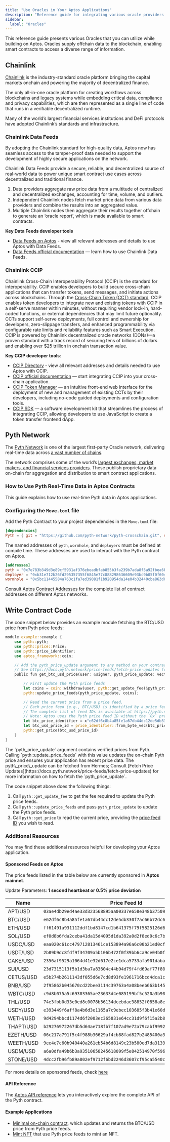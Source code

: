 ```yaml
---
title: "Use Oracles in Your Aptos Applications"
description: "Reference guide for integrating various oracle providers like Pyth Network to access off-chain data in smart contracts."
sidebar:
  label: "Oracles"
---
```



This reference guide presents various Oracles that you can utilize while building on Aptos. Oracles supply offchain data to the blockchain, enabling smart contracts to access a diverse range of information.

## Chainlink 

[Chainlink](https://chain.link/) is the industry-standard oracle platform bringing the capital markets onchain and powering the majority of decentralized finance. 

The only all-in-one oracle platform for creating workflows across blockchains and legacy systems while embedding critical data, compliance and privacy capabilities, which are then represented as a single line of code that runs in a verifiable decentralized runtime.

Many of the world’s largest financial services institutions and DeFi protocols have adopted Chainlink’s standards and infrastructure.

### Chainlink Data Feeds

By adopting the Chainlink standard for high-quality data, Aptos now has seamless access to the tamper-proof data needed to support the development of highly secure applications on the network.

Chainlink Data Feeds provide a secure, reliable, and decentralized source of real-world data to power unique smart contract use cases across decentralized and traditional finance.

1. Data providers aggregate raw price data from a multitude of centralized and decentralized exchanges, accounting for time, volume, and outliers.
2. Independent Chainlink nodes fetch market price data from various data providers and combine the results into an aggregated value.
3. Multiple Chainlink nodes then aggregate their results together offchain to generate an ‘oracle report’, which is made available to smart contracts. 

**Key Data Feeds developer tools**
- [Data Feeds on Aptos](https://docs.chain.link/data-feeds/price-feeds/addresses?page=1&testnetPage=1&network=aptos) - view all relevant addresses and details to use Aptos with Data Feeds.
- [Data Feeds official documentation](https://data.chain.link/feeds) — learn how to use Chainlink Data Feeds.

### Chainlink CCIP

Chainlink Cross-Chain Interoperability Protocol (CCIP) is the standard for interoperability. CCIP enables developers to build secure cross-chain applications that can transfer tokens, send messages, and initiate actions across blockchains. Through the [Cross-Chain Token (CCT) standard](https://blog.chain.link/ccip-v-1-5-upgrade/), CCIP enables token developers to integrate new and existing tokens with CCIP in a self-serve manner within minutes, without requiring vendor lock-in, hard-coded functions, or external dependencies that may limit future optionality. CCTs support self-serve deployments, full control and ownership for developers, zero-slippage transfers, and enhanced programmability via configurable rate limits and reliability features such as Smart Execution. CCIP is powered by Chainlink decentralized oracle networks (DONs)—a proven standard with a track record of securing tens of billions of dollars and enabling over $25 trillion in onchain transaction value.

**Key CCIP developer tools**:
- [CCIP Directory](https://docs.chain.link/ccip/directory/mainnet/chain/aptos-mainnet) - view all relevant addresses and details needed to use Aptos with CCIP.
- [CCIP official documentation](https://docs.chain.link/ccip) — start integrating CCIP into your cross-chain application.
- [CCIP Token Manager](https://tokenmanager.chain.link/) — an intuitive front-end web interface for the deployment of new and management of existing CCTs by their developers, including no-code guided deployments and configuration tools. 
- [CCIP SDK](https://docs.chain.link/ccip/ccip-javascript-sdk) — a software development kit that streamlines the process of integrating CCIP, allowing developers to use JavaScript to create a token transfer frontend dApp. 

## Pyth Network

The [Pyth Network](https://pyth.network/) is one of the largest first-party Oracle network, delivering real-time data across [a vast number of chains](https://docs.pyth.network/price-feeds/contract-addresses).

The network comprises some of the world’s [largest exchanges, market makers, and financial services providers](https://pyth.network/publishers). These publish proprietary data on-chain for aggregation and distribution to smart contract applications.

### How to Use Pyth Real-Time Data in Aptos Contracts

This guide explains how to use real-time Pyth data in Aptos applications.

### Configuring the `Move.toml` file

Add the Pyth Contract to your project dependencies in the `Move.toml` file:

```toml copy
[dependencies]
Pyth = { git = "https://github.com/pyth-network/pyth-crosschain.git", subdir = "target_chains/aptos/contracts", rev = "main" }
```

The named addresses of `pyth`, `wormhole`, and `deployers` must be defined at compile time. These addresses are used to interact with the Pyth contract on Aptos.

```toml copy
[addresses]
pyth = "0x7e783b349d3e89cf5931af376ebeadbfab855b3fa239b7ada8f5a92fbea6b387"
deployer = "0xb31e712b26fd295357355f6845e77c888298636609e93bc9b05f0f604049f434"
wormhole = "0x5bc11445584a763c1fa7ed39081f1b920954da14e04b32440cba863d03e19625"
```

Consult [Aptos Contract Addresses](https://docs.pyth.network/price-feeds/contract-addresses/aptos) for the complete list of contract addresses on different Aptos networks.

## Write Contract Code

The code snippet below provides an example module fetching the BTC/USD price from Pyth price feeds:

```rust {21} copy
module example::example {
    use pyth::pyth;
    use pyth::price::Price;
    use pyth::price_identifier;
    use aptos_framework::coin;

    // Add the pyth_price_update argument to any method on your contract that needs to read the Pyth price.
    // See https://docs.pyth.network/price-feeds/fetch-price-updates for more information on how to fetch the pyth_price_update.
    public fun get_btc_usd_price(user: &signer, pyth_price_update: vector<vector<u8>>): Price {

        // First update the Pyth price feeds
        let coins = coin::withdraw(user, pyth::get_update_fee(&pyth_price_update));
        pyth::update_price_feeds(pyth_price_update, coins);

        // Read the current price from a price feed.
        // Each price feed (e.g., BTC/USD) is identified by a price feed ID.
        // The complete list of feed IDs is available at https://pyth.network/developers/price-feed-ids
        // Note: Aptos uses the Pyth price feed ID without the `0x` prefix.
        let btc_price_identifier = x"e62df6c8b4a85fe1a67db44dc12de5db330f7ac66b72dc658afedf0f4a415b43";
        let btc_usd_price_id = price_identifier::from_byte_vec(btc_price_identifier);
        pyth::get_price(btc_usd_price_id)
    }
}

```

<Aside type="note" emoji="ℹ️">
  The `pyth_price_update` argument contains verified prices from Pyth. Calling
  `pyth::update_price_feeds` with this value updates the on-chain Pyth price and
  ensures your application has recent price data. The pyth\_price\_update can be
  fetched from Hermes; Consult [Fetch Price Updates](https://docs.pyth.network/price-feeds/fetch-price-updates) for
  more information on how to fetch the `pyth_price_update`.
</Aside>

The code snippet above does the following things:

1. Call `pyth::get_update_fee` to get the fee required to update the Pyth price feeds.
2. Call `pyth::update_price_feeds` and pass `pyth_price_update` to update the Pyth price feeds.
3. Call `pyth::get_price` to read the current price, providing the [price feed ID](https://pyth.network/developers/price-feed-ids) you wish to read.

### Additional Resources

You may find these additional resources helpful for developing your Aptos application.

#### Sponsored Feeds on Aptos

The price feeds listed in the table below are currently sponsored in **Aptos mainnet**.

Update Parameters: **1 second heartbeat or 0.5% price deviation**

| Name      | Price Feed Id                                                      |
| --------- | ------------------------------------------------------------------ |
| APT/USD   | `03ae4db29ed4ae33d323568895aa00337e658e348b37509f5372ae51f0af00d5` |
| BTC/USD   | `e62df6c8b4a85fe1a67db44dc12de5db330f7ac66b72dc658afedf0f4a415b43` |
| ETH/USD   | `ff61491a931112ddf1bd8147cd1b641375f79f5825126d665480874634fd0ace` |
| SOL/USD   | `ef0d8b6fda2ceba41da15d4095d1da392a0d2f8ed0c6c7bc0f4cfac8c280b56d` |
| USDC/USD  | `eaa020c61cc479712813461ce153894a96a6c00b21ed0cfc2798d1f9a9e9c94a` |
| USDT/USD  | `2b89b9dc8fdf9f34709a5b106b472f0f39bb6ca9ce04b0fd7f2e971688e2e53b` |
| CAKE/USD  | `2356af9529a1064d41e32d617e2ce1dca5733afa901daba9e2b68dee5d53ecf9` |
| SUI/USD   | `23d7315113f5b1d3ba7a83604c44b94d79f4fd69af77f804fc7f920a6dc65744` |
| CETUS/USD | `e5b274b2611143df055d6e7cd8d93fe1961716bcd4dca1cad87a83bc1e78c1ef` |
| BNB/USD   | `2f95862b045670cd22bee3114c39763a4a08beeb663b145d283c31d7d1101c4f` |
| WBTC/USD  | `c9d8b075a5c69303365ae23633d4e085199bf5c520a3b90fed1322a0342ffc33` |
| THL/USD   | `74e3fbb0d33e0ed8c0078b56134dcebdae38852f0858a8ea4de4c5ea7474bd42` |
| USDY/USD  | `e393449f6aff8a4b6d3e1165a7c9ebec103685f3b41e60db4277b5b6d10e7326` |
| WETH/USD  | `9d4294bbcd1174d6f2003ec365831e64cc31d9f6f15a2b85399db8d5000960f6` |
| THAPT/USD | `b29276972267db5d64ae718fb7f107ad9e72a79cabf9992f0e9bc75ad451a7f6` |
| EZETH/USD | `06c217a791f5c4f988b36629af4cb88fad827b2485400a358f3b02886b54de92` |
| WEETH/USD | `9ee4e7c60b940440a261eb54b6d8149c23b580ed7da3139f7f08f4ea29dad395` |
| USDM/USD  | `a6a0dfa49b6b3a93510658245618099f5e842514970f596cf64fad9e0d658193` |
| STONE/USD | `4dcc2fb96fb89a802ef9712f6bd2246d3607cf95ca5540cb24490d37003f8c46` |

For more details on sponsored feeds, check [here](https://docs.pyth.network/price-feeds/sponsored-feeds)

#### API Reference

The [Aptos API reference](https://docs.pyth.network/price-feeds/api-reference/aptos) lets you interactively explore the complete API of the Pyth contract.

#### Example Applications

- [Minimal on-chain contract](https://github.com/pyth-network/pyth-examples/blob/main/price_feeds/aptos/fetch_btc_price/sources/example.move), which updates and returns the BTC/USD price from Pyth price feeds.
- [Mint NFT](https://github.com/pyth-network/pyth-examples/tree/main/price_feeds/aptos/mint_nft) that use Pyth price feeds to mint an NFT.
